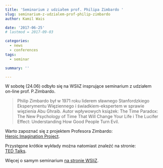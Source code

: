 ```yaml
---
title: 'Seminarium z udziałem prof. Philipa Zimbardo '
slug: seminarium-z-udzialem-prof-philip-zimbardo
author: Kamil Wais

date: '2017-06-25'
# lastmod = 2017-09-03

categories:
  - news
  - conferences
tags:
  - seminar

summary: ''

---
```


W sobotę (24.06) odbyło się na WSIiZ insprujące seminarium z udziałem on-line prof. P.Zimbardo.

> Philip Zimbardo był w 1971 roku liderem sławnego Stanfordzkiego Eksperymentu Więziennego i świadkiem-ekspertem w sprawie więzienia Abu Ghraib. Autor wpływowych książek: The Time Paradox:
The New Psychology of Time That Will Change Your Life i The Lucifer Effect: Understanding How Good People Turn Evil.

Warto zapoznać się z projektem Profesora Zimbardo:   
[Heroic Imagination Project](http://heroicimagination.org/).

Przystępne krótkie wykłady można natomiast znaleźć na stronie:   
[TED Talks](https://www.ted.com/speakers/philip_zimbardo).

Więcej o samym seminarium [na stronie WSIiZ](https://wsiz.rzeszow.pl/pl/Uczelnia/Wydarzenia/Strony/profesor-philip-zimbardo-z-wykladem-podczas-seminarium-doktoranckiego-wsiiz.aspx).
